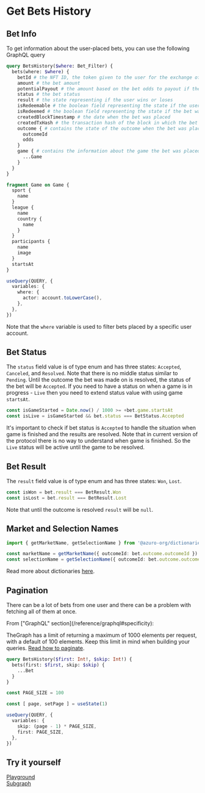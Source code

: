 
# Get Bets History

## Bet Info

To get information about the user-placed bets, you can use the following GraphQL query

```graphql
query BetsHistory($where: Bet_Filter) {
  bets(where: $where) {
    betId # the NFT ID, the token given to the user for the exchange of placed tokens
    amount # the bet amount
    potentialPayout # the amount based on the bet odds to payout if the user's bet wins
    status # the bet status
    result # the state representing if the user wins or loses
    isRedeemable # the boolean field representing the state if the user can redeem the bet
    isRedeemed # the boolean field representing the state if the bet was redeemed by the user
    createdBlockTimestamp # the date when the bet was placed
    createdTxHash # the transaction hash of the block in which the bet was mined
    outcome { # contains the state of the outcome when the bet was placed
      outcomeId
      odds
    }
    game { # contains the information about the game the bet was placed on
      ...Game
    }
  }
}

fragment Game on Game {
  sport {
    name
  }
  league {
    name
    country {
      name
    }
  }
  participants {
    name
    image
  }
  startsAt
}
```

```ts
useQuery(QUERY, {
  variables: {
    where: {
      actor: account.toLowerCase(),
    },
  },
})
```

Note that the `where` variable is used to filter bets placed by a specific user account.


## Bet Status

The `status` field value is of type enum and has three states: `Accepted`, `Canceled`, and `Resolved`. Note that there is no
middle status similar to `Pending`. Until the outcome the bet was made on is resolved, the status of the bet will be
`Accepted`. If you need to have a status on when a game is in progress - `Live` then you need to extend status value
with using game `startsAt`.

```ts
const isGameStarted = Date.now() / 1000 >= +bet.game.startsAt
const isLive = isGameStarted && bet.status === BetStatus.Accepted
```

It's important to check if bet status is `Accepted` to handle the situation when game is finished and the results are resolved.
Note that in current version of the protocol there is no way to understand when game is finished. So the `Live` status will be
active until the game to be resolved.


## Bet Result

The `result` field value is of type enum and has three states: `Won`, `Lost`.

```ts
const isWon = bet.result === BetResult.Won
const isLost = bet.result === BetResult.Lost
```

Note that until the outcome is resolved `result` will be `null`.


## Market and Selection Names

```ts
import { getMarketName, getSelectionName } from '@azuro-org/dictionaries'

const marketName = getMarketName({ outcomeId: bet.outcome.outcomeId })
const selectionName = getSelectionName({ outcomeId: bet.outcome.outcomeId })
```

Read more about dictionaries [here](/concepts/protocol/dictionaries).


## Pagination

There can be a lot of bets from one user and there can be a problem with fetching all of them at once.

<Callout type="warning" emoji="⚠️">
  From ["GraphQL" section](/reference/graphql#specificity):

  TheGraph has a limit of returning a maximum of 1000 elements per request, with a default of 100 elements. Keep this
  limit in mind when building your queries. [Read how to paginate](https://thegraph.com/docs/en/querying/graphql-api/#pagination).
</Callout>

```graphql
query BetsHistory($first: Int!, $skip: Int!) {
  bets(first: $first, skip: $skip) {
    ...Bet
  }
}
```

```ts
const PAGE_SIZE = 100

const [ page, setPage ] = useState(1)

useQuery(QUERY, {
  variables: {
    skip: (page - 1) * PAGE_SIZE,
    first: PAGE_SIZE,
  },
})
```


## Try it yourself

[Playground](https://stackblitz.com/edit/react-ts-vhqcph?file=App.tsx)<br />
[Subgraph](https://api.thegraph.com/subgraphs/name/azuro-protocol/azuro-api-gnosis/graphql?query=query+Games%28%24owner%3A+String%21%29+%7B%0A++bets%28first%3A+2%2C+where%3A+%7Bactor%3A+%24owner%7D%29+%7B%0A++++createdTxHash%0A++++betId%0A++++amount%0A++++odds%0A++++potentialPayout%0A++++status%0A++++result%0A++++isRedeemable%0A++++isRedeemed%0A++++createdBlockTimestamp%0A++++outcome+%7B%0A++++++outcomeId%0A++++++condition+%7B%0A++++++++wonOutcome+%7B%0A++++++++++outcomeId%0A++++++++%7D%0A++++++%7D%0A++++%7D%0A++++game+%7B%0A++++++...Game%0A++++%7D%0A++%7D%0A%7D%0A%0Afragment+Game+on+Game+%7B%0A++sport+%7B%0A++++name%0A++%7D%0A++league+%7B%0A++++name%0A++++country+%7B%0A++++++name%0A++++%7D%0A++%7D%0A++participants+%7B%0A++++name%0A++++image%0A++%7D%0A++startsAt%0A++status%0A%7D&operationName=MyQuery)
